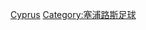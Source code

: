 {{Commonscat|Association football players by team in Cyprus}}

[[Category:各國球會的足球運動員|Cyprus]]
[[Category:塞浦路斯足球|Category:塞浦路斯足球]]
